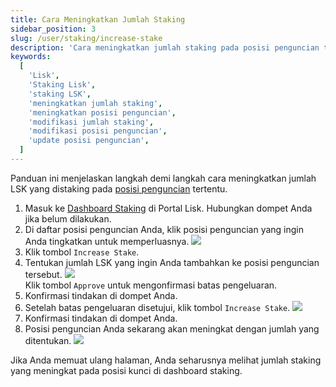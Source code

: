 ```yaml
---
title: Cara Meningkatkan Jumlah Staking
sidebar_position: 3
slug: /user/staking/increase-stake
description: 'Cara meningkatkan jumlah staking pada posisi penguncian tertentu.'
keywords:
  [
    'Lisk',
    'Staking Lisk',
    'staking LSK',
    'meningkatkan jumlah staking',
    'meningkatkan posisi penguncian',
    'modifikasi jumlah staking',
    'modifikasi posisi penguncian',
    'update posisi penguncian',
  ]
---
```



Panduan ini menjelaskan langkah demi langkah cara meningkatkan jumlah LSK yang distaking pada [posisi penguncian](overview#locking-positions) tertentu.

1. Masuk ke [Dashboard Staking](https://portal.lisk.com/staking/dashboard) di Portal Lisk.
    Hubungkan dompet Anda jika belum dilakukan.
2. Di daftar posisi penguncian Anda, klik posisi penguncian yang ingin Anda tingkatkan untuk memperluasnya.
    <img src={positions} /><br />
3. Klik tombol `Increase Stake`.
4. Tentukan jumlah LSK yang ingin Anda tambahkan ke posisi penguncian tersebut.
    <img src={increaseApprove} /><br />
    Klik tombol `Approve` untuk mengonfirmasi batas pengeluaran.
5. Konfirmasi tindakan di dompet Anda.
6. Setelah batas pengeluaran disetujui, klik tombol `Increase Stake`.
    <img src={increase} /><br />
7. Konfirmasi tindakan di dompet Anda.
8. Posisi penguncian Anda sekarang akan meningkat dengan jumlah yang ditentukan.
    <img src={increased} /><br />

Jika Anda memuat ulang halaman, Anda seharusnya melihat jumlah staking yang meningkat pada posisi kunci di dashboard staking.
